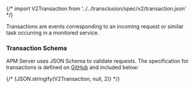 

{/* import V2Transaction from '../../transclusion/spec/v2/transaction.json' */}

<div id="api-transaction"></div>

Transactions are events corresponding to an incoming request or similar task occurring in a monitored service.

<div id="api-transaction-schema"></div>

### Transaction Schema

APM Server uses JSON Schema to validate requests. The specification for transactions is defined on
[GitHub](https://github.com/elastic/apm-server/blob/main/docs/spec/v2/transaction.json) and included below:

<DocCode language="json">
  {/* {JSON.stringify(V2Transaction, null, 2)} */}
</DocCode>
